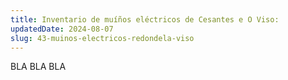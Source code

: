 ---
title: Inventario de muíños eléctricos de Cesantes e O Viso:
updatedDate: 2024-08-07
slug: 43-muinos-electricos-redondela-viso
---

BLA BLA BLA
